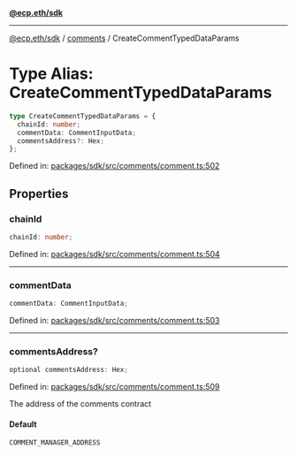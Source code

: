 [**@ecp.eth/sdk**](../../index.mdx)

***

[@ecp.eth/sdk](/sdk-reference/index.mdx) / [comments](/sdk-reference/comments/index.mdx) / CreateCommentTypedDataParams

# Type Alias: CreateCommentTypedDataParams

```ts
type CreateCommentTypedDataParams = {
  chainId: number;
  commentData: CommentInputData;
  commentsAddress?: Hex;
};
```

Defined in: [packages/sdk/src/comments/comment.ts:502](https://github.com/ecp-eth/comments-monorepo/blob/main/packages/sdk/src/comments/comment.ts#L502)

## Properties

### chainId

```ts
chainId: number;
```

Defined in: [packages/sdk/src/comments/comment.ts:504](https://github.com/ecp-eth/comments-monorepo/blob/main/packages/sdk/src/comments/comment.ts#L504)

***

### commentData

```ts
commentData: CommentInputData;
```

Defined in: [packages/sdk/src/comments/comment.ts:503](https://github.com/ecp-eth/comments-monorepo/blob/main/packages/sdk/src/comments/comment.ts#L503)

***

### commentsAddress?

```ts
optional commentsAddress: Hex;
```

Defined in: [packages/sdk/src/comments/comment.ts:509](https://github.com/ecp-eth/comments-monorepo/blob/main/packages/sdk/src/comments/comment.ts#L509)

The address of the comments contract

#### Default

```ts
COMMENT_MANAGER_ADDRESS
```
